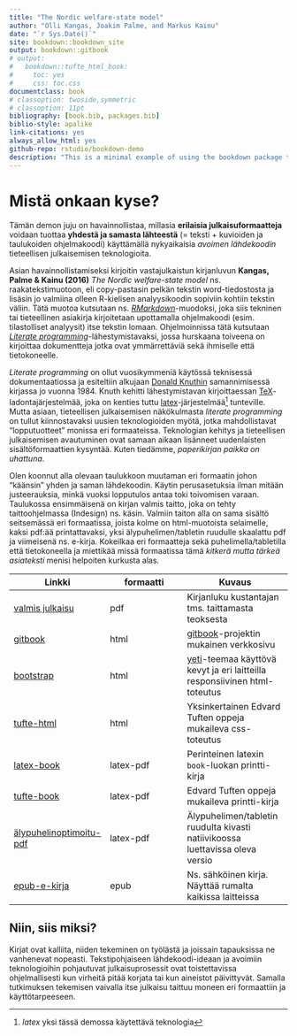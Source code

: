 ```yaml
--- 
title: "The Nordic welfare-state model"
author: "Olli Kangas, Joakim Palme, and Markus Kainu"
date: "`r Sys.Date()`"
site: bookdown::bookdown_site
output: bookdown::gitbook
# output:
#   bookdown::tufte_html_book:
#     toc: yes
#     css: toc.css
documentclass: book
# classoption: twoside,symmetric
# classoption: 11pt
bibliography: [book.bib, packages.bib]
biblio-style: apalike
link-citations: yes
always_allow_html: yes
github-repo: rstudio/bookdown-demo
description: "This is a minimal example of using the bookdown package to write a book. The output format for this example is bookdown::gitbook."
---
```


# Mistä onkaan kyse?

Tämän demon juju on havainnollistaa, millasia **erilaisia julkaisuformaatteja** voidaan tuottaa **yhdestä ja samasta lähteestä** (= teksti + kuvioiden ja taulukoiden ohjelmakoodi) käyttämällä nykyaikaisia *avoimen lähdekoodin* tieteellisen julkaisemisen teknologioita.

Asian havainnollistamiseksi kirjoitin vastajulkaistun kirjanluvun **Kangas, Palme & Kainu (2016)** *The Nordic welfare-state model* ns. raakatekstimuotoon, eli copy-pastasin pelkän tekstin word-tiedostosta ja lisäsin jo valmiina olleen R-kielisen analyysikoodin sopiviin kohtiin tekstin väliin. Tätä muotoa kutsutaan ns. *[RMarkdown](http://rmarkdown.rstudio.com/)*-muodoksi, joka siis tekninen tai tieteellinen asiakirja kirjoitetaan upottamalla ohjelmakoodi (esim. tilastolliset analyysit) itse tekstin lomaan. Ohjelmoinnissa tätä kutsutaan [*Literate programming*](https://en.wikipedia.org/wiki/Literate_programming)-lähestymistavaksi, jossa hurskaana toiveena on kirjoittaa dokumentteja jotka ovat ymmärrettäviä sekä ihmiselle että tietokoneelle.

*Literate programming* on ollut vuosikymmeniä käytössä teknisessä dokumentaatiossa ja esiteltiin alkujaan [Donald Knuthin](http://www-cs-faculty.stanford.edu/~uno/) samannimisessä kirjassa jo vuonna 1984. Knuth kehitti lähestymistavan kirjoittaessan [TeX](https://en.wikipedia.org/wiki/TeX)-ladontajärjestelmää, joka on kenties tuttu [latex](https://fi.wikipedia.org/wiki/Latex)-järjestelmää^[*latex* yksi tässä demossa käytettävä teknologia] tunteville. Mutta asiaan, tieteellisen julkaisemisen näkökulmasta *literate programming* on tullut kiinnostavaksi uusien teknologioiden myötä, jotka mahdollistavat "lopputuotteet" monissa eri formaateissa. Teknologian kehitys ja tieteellisen julkaisemisen avautuminen ovat samaan aikaan lisänneet uudenlaisten sisältöformaattien kysyntää. Kuten tiedämme, *paperikirjan paikka on uhattuna*.

Olen koonnut alla olevaan taulukkoon muutaman eri formaatin johon "käänsin" yhden ja saman lähdekoodin. Käytin perusasetuksia ilman mitään justeerauksia, minkä vuoksi lopputulos antaa toki toivomisen varaan. Taulukossa ensimmäisenä on kirjan valmis taitto, joka on tehty taittoohjelmassa (Indesign) ns. käsin. Valmiin taiton alla on sama sisältö seitsemässä eri formaatissa, joista kolme on html-muotoista selaimelle, kaksi pdf:ää printattavaksi, yksi älypuhelimen/tabletin ruudulle skaalattu pdf ja viimeisenä ns. e-kirja. Kokeilkaa eri formaatteja sekä puhelimella/tabletilla että tietokoneella ja miettikää missä formaatissa tämä *kitkerä mutta tärkeä asiateksti* menisi helpoiten kurkusta alas.


| Linkki | formaatti | Kuvaus |
| ----------- | --------------  | ---------------- |
| [valmis julkaisu](valmis.pdf) | pdf | Kirjanluku kustantajan tms. taittamasta teoksesta |
| [gitbook](gitbook/index.html) | html | [gitbook](https://www.gitbook.com/)-projektin mukainen verkkosivu |
| [bootstrap](bootstrap.html) | html | [yeti](https://bootswatch.com/yeti/)-teemaa käyttövä kevyt ja eri laitteilla responsiivinen html-toteutus |
| [tufte-html](tufte/index.html) | html | Yksinkertainen Edvard Tuften oppeja mukaileva css-toteutus |
| [latex-book](gitbook/bookdown-demo.pdf) | latex-pdf | Perinteinen latexin `book`-luokan printti-kirja | 
| [tufte-book](tufte/bookdown-demo.pdf) | latex-pdf | Edvard Tuften oppeja mukaileva printti-kirja | 
| [älypuhelinoptimoitu-pdf](alypuhelin.pdf) | latex-pdf | Älypuhelimen/tabletin ruudulta kivasti natiivikoossa luettavissa oleva versio | 
| [epub-e-kirja](gitbook/bookdown-demo.epub) | epub | Ns. sähköinen kirja. Näyttää rumalta kaikissa laitteissa  | 


## Niin, siis miksi?

Kirjat ovat kalliita, niiden tekeminen on työlästä ja joissain tapauksissa ne vanhenevat nopeasti. Tekstipohjaiseen lähdekoodi-ideaan ja avoimiin teknologioihin pohjautuvat julkaisuprosessit ovat toistettavissa ohjelmallisesti kun virheitä pitää korjata tai kun aineistot päivittyvät. Samalla tutkimuksen tekemisen vaivalla itse julkaisu taittuu moneen eri formaattiin ja käyttötarpeeseen.
